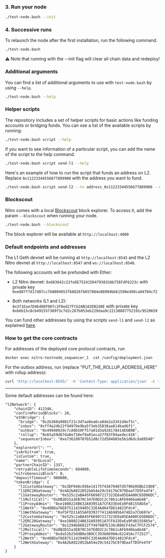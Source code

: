 ### 3. Run your node

```bash
./test-node.bash --init
```

### 4. Successive runs

To relaunch the node after the first installation, run the following command.

```bash
./test-node.bash
```

⚠️ Note that running with the --init flag will clear all chain data and redeploy!

### Additional arguments

You can find a list of additional arguments to use with `test-node.bash` by using `--help`.

```bash
./test-node.bash --help
```

### Helper scripts

The repository includes a set of helper scripts for basic actions like funding accounts or bridging funds. You can see a list of the available scripts by running:

```bash
./test-node.bash script --help
```

If you want to see information of a particular script, you can add the name of the script to the help command.

```bash
./test-node.bash script send-l1 --help
```

Here's an example of how to run the script that funds an address on L2. Replace `0x11223344556677889900` with the address you want to fund.

```bash
./test-node.bash script send-l2 --to address_0x11223344556677889900 --ethamount 5
```

### Blockscout

Nitro comes with a local [Blockscout](https://www.blockscout.com/) block explorer. To access it, add the param `--blockscout` when running your node.

```bash
./test-node.bash --blockscout
```

The block explorer will be available at `http://localhost:4000`

### Default endpoints and addresses

The L1 Geth devnet will be running at `http://localhost:8545` and the L2 Nitro devnet at `http://localhost:8547` and `ws://localhost:8548`.

The following accounts will be prefunded with Ether:

- L2 Nitro devnet: `0x683642c22feDE752415D4793832Ab75EFdF6223c` with private key `0xe887f7d17d07cc7b8004053fb8826f6657084e88904bb61590e498ca04704cf2`

- Both networks (L1 and L2): `0x3f1Eae7D46d88F08fc2F8ed27FCb2AB183EB2d0E` with private key `0xb6b15c8cb491557369f3c7d2c287b053eb229daa9c22138887752191c9520659`

You can fund other addresses by using the scripts `send-l1` and `send-l2` as explained [here](#helper-scripts).

### How to get the core contracts

For addresses of the deployed core protocol contracts, run

```bash
docker exec nitro-testnode_sequencer_1  cat /config/deployment.json
```

For the outbox address, run (replace "PUT_THE_ROLLUP_ADDRESS_HERE" with rollup address):

```bash
curl 'http://localhost:8545/' -H 'Content-Type: application/json' -d '{"jsonrpc":"2.0","id":0,"method":"eth_call","params":[{"to":"PUT_THE_ROLLUP_ADDRESS_HERE","data":"0xce11e6ab"},"latest"]}'
```

---

Some default addresses can be found here:

```
"l2Network": {
    "chainID": 412346,
    "confirmPeriodBlocks": 20,
    "ethBridge": {
      "bridge": "0x2b360a9881f21c3d7aa0ea6ca0de2a3341d4ef3c",
      "inbox": "0xff4a24b22f94979e9ba5f3eb35838aa814bad6f1",
      "outbox": "0x49940929c7cA9b50Ff57a01d3a92817A414E6B9B",
      "rollup": "0x65a59d67da8e710ef9a01eca37f83f84aedec416",
      "sequencerInbox": "0xe7362d0787b51d8c72d504803e5b1d6dcda89540"
    },
    "explorerUrl": "",
    "isArbitrum": true,
    "isCustom": true,
    "name": "ArbLocal",
    "partnerChainID": 1337,
    "retryableLifetimeSeconds": 604800,
    "nitroGenesisBlock": 0,
    "depositTimeout": 900000,
    "tokenBridge": {
      "l1CustomGateway": "0x3DF948c956e14175f43670407d5796b95Bb219D8",
      "l1ERC20Gateway": "0x4A2bA922052bA54e29c5417bC979Daaf7D5Fe4f4",
      "l1GatewayRouter": "0x525c2aBA45F66987217323E8a05EA400C65D06DC",
      "l1MultiCall": "0xDB2D15a3EB70C347E0D2C2c7861cAFb946baAb48",
      "l1ProxyAdmin": "0xe1080224B632A93951A7CFA33EeEa9Fd81558b5e",
      "l1Weth": "0x408Da76E87511429485C32E4Ad647DD14823Fdc4",
      "l1WethGateway": "0xF5FfD11A55AFD39377411Ab9856474D2a7Cb697e",
      "l2CustomGateway": "0x525c2aBA45F66987217323E8a05EA400C65D06DC",
      "l2ERC20Gateway": "0xe1080224B632A93951A7CFA33EeEa9Fd81558b5e",
      "l2GatewayRouter": "0x1294b86822ff4976BfE136cB06CF43eC7FCF2574",
      "l2Multicall": "0xDB2D15a3EB70C347E0D2C2c7861cAFb946baAb48",
      "l2ProxyAdmin": "0xda52b25ddB0e3B9CC393b0690Ac62245Ac772527",
      "l2Weth": "0x408Da76E87511429485C32E4Ad647DD14823Fdc4",
      "l2WethGateway": "0x4A2bA922052bA54e29c5417bC979Daaf7D5Fe4f4"
    }
}
```
